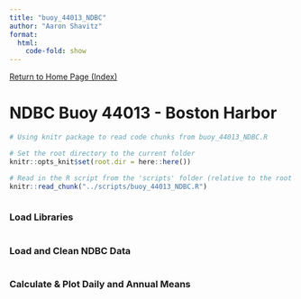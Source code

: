 ```yaml
---
title: "buoy_44013_NDBC"
author: "Aaron Shavitz"
format: 
  html:
    code-fold: show
---
```

[Return to Home Page (Index)](https://ashavitz.github.io/wellfleet_project/)

# NDBC Buoy 44013 - Boston Harbor

```r
# Using knitr package to read code chunks from buoy_44013_NDBC.R

# Set the root directory to the current folder
knitr::opts_knit$set(root.dir = here::here())

# Read in the R script from the 'scripts' folder (relative to the root project directory)
knitr::read_chunk("../scripts/buoy_44013_NDBC.R")
```

```r
```

### Load Libraries
```r
```

### Load and Clean NDBC Data
```r
```

### Calculate & Plot Daily and Annual Means
```r
```